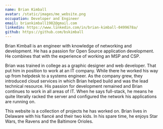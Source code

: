 ```yaml
---
name: Brian Kimball
avatar: /static/images/me_website.png
occupation: Developer and Engineer
email: briankimball1982@gmail.com
linkedin: https://www.linkedin.com/in/brian-kimball-0499678a/
github: https://github.com/bskimball
---
```


Brian Kimball is an engineer with knowledge of networking and development. He has a passion for Open Source application
development. He combines that with the experience of working an MSP and CSP.

Brian was trained in college as a graphic designer and web developer.
That put him in position to work at an IT
company. While there he worked his way up from helpdesk to a systems engineer. As the company grew, they introduced
cloud services in which Brian helped build and was the lead technical resource. His passion for development remained
and Brian continues to work in all areas of IT. When he says full-stack, he means he quite literally racked the
server and configured the network his applications are running on.

This website is a collection of projects he has worked on.
Brian lives in Delaware with his fianc&eacute; and their two kids.
In his spare time, he enjoys Star Wars, the Ravens and the Baltimore Orioles.
